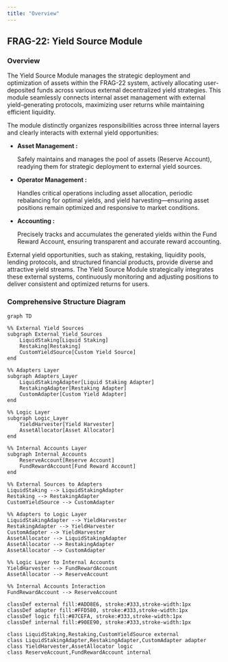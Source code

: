 ```yaml
---
title: "Overview"
---
```


## **FRAG-22: Yield Source Module**

### **Overview**

The Yield Source Module manages the strategic deployment and optimization of assets within the FRAG-22 system, actively allocating user-deposited funds across various external decentralized yield strategies. This module seamlessly connects internal asset management with external yield-generating protocols, maximizing user returns while maintaining efficient liquidity.

The module distinctly organizes responsibilities across three internal layers and clearly interacts with external yield opportunities:

- **Asset Management :**

  Safely maintains and manages the pool of assets (Reserve Account), readying them for strategic deployment to external yield sources.
- **Operator Management :**

  Handles critical operations including asset allocation, periodic rebalancing for optimal yields, and yield harvesting—ensuring asset positions remain optimized and responsive to market conditions.
- **Accounting :**

  Precisely tracks and accumulates the generated yields within the Fund Reward Account, ensuring transparent and accurate reward accounting.

External yield opportunities, such as staking, restaking, liquidity pools, lending protocols, and structured financial products, provide diverse and attractive yield streams. The Yield Source Module strategically integrates these external systems, continuously monitoring and adjusting positions to deliver consistent and optimized returns for users.

### **Comprehensive Structure Diagram**

```mermaid
graph TD

%% External Yield Sources
subgraph External_Yield_Sources
    LiquidStaking[Liquid Staking]
    Restaking[Restaking]
    CustomYieldSource[Custom Yield Source]
end

%% Adapters Layer
subgraph Adapters_Layer
    LiquidStakingAdapter[Liquid Staking Adapter]
    RestakingAdapter[Restaking Adapter]
    CustomAdapter[Custom Yield Adapter]
end

%% Logic Layer
subgraph Logic_Layer
    YieldHarvester[Yield Harvester]
    AssetAllocator[Asset Allocator]
end

%% Internal Accounts Layer
subgraph Internal_Accounts
    ReserveAccount[Reserve Account]
    FundRewardAccount[Fund Reward Account]
end

%% External Sources to Adapters
LiquidStaking --> LiquidStakingAdapter
Restaking --> RestakingAdapter
CustomYieldSource --> CustomAdapter

%% Adapters to Logic Layer
LiquidStakingAdapter --> YieldHarvester
RestakingAdapter --> YieldHarvester
CustomAdapter --> YieldHarvester
AssetAllocator --> LiquidStakingAdapter
AssetAllocator --> RestakingAdapter
AssetAllocator --> CustomAdapter

%% Logic Layer to Internal Accounts
YieldHarvester --> FundRewardAccount
AssetAllocator --> ReserveAccount

%% Internal Accounts Interaction
FundRewardAccount --> ReserveAccount

classDef external fill:#ADD8E6, stroke:#333,stroke-width:1px
classDef adapter fill:#FFD580, stroke:#333,stroke-width:1px
classDef logic fill:#87CEFA, stroke:#333,stroke-width:1px
classDef internal fill:#90EE90, stroke:#333,stroke-width:1px

class LiquidStaking,Restaking,CustomYieldSource external
class LiquidStakingAdapter,RestakingAdapter,CustomAdapter adapter
class YieldHarvester,AssetAllocator logic
class ReserveAccount,FundRewardAccount internal
```